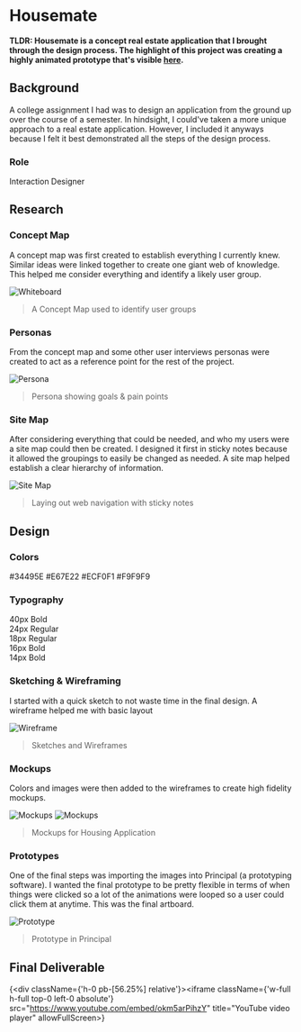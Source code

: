 
# Housemate

**TLDR: Housemate is a concept real estate application that I brought through the design process. The highlight of this project was creating a highly animated prototype that's visible [here](/projects/housemate#final-deliverable).**

## Background

A college assignment I had was to design an application from the ground up over the course of a semester. In hindsight, I could've taken a more unique approach to a real estate application. However, I included it anyways because I felt it best demonstrated all the steps of the design process.

### Role

Interaction Designer

## Research

### Concept Map

A concept map was first created to establish everything I currently knew. Similar ideas were linked together to create one giant web of knowledge. This helped me consider everything and identify a likely user group.

![Whiteboard](/hm/concept.png "title")

> A Concept Map used to identify user groups

### Personas

From the concept map and some other user interviews personas were created to act as a reference point for the rest of the project.

![Persona](/hm/persona2.jpg "title")

> Persona showing goals & pain points

### Site Map

After considering everything that could be needed, and who my users were a site map could then be created. I designed it first in sticky notes because it allowed the groupings to easily be changed as needed. A site map helped establish a clear hierarchy of information.

![Site Map](/hm/site_map.jpg "title")

> Laying out web navigation with sticky notes

## Design

### Colors

<Wrapper gridWidth={4}>
  <Container width={1} bgColor={"#34495E"}>
    <ColorBlock color={"white"}>#34495E</ColorBlock>
  </Container>
  <Container width={1} bgColor={"#E67E22"}>
    <ColorBlock color={"white"}>#E67E22</ColorBlock>
  </Container>
  <Container width={1} bgColor={"#ECF0F1"}>
    <ColorBlock color={"black"}>#ECF0F1</ColorBlock>
  </Container>
  <Container width={1} bgColor={"#F9F9F9"}>
    <ColorBlock color={"black"}>#F9F9F9</ColorBlock>
  </Container>
</Wrapper>

### Typography

<div style={({ fontFamily: "Helvetica" }, { paddingTop: "16px" })}>
  <div style={{ fontWeight: 700, fontSize: "40px" }}>40px Bold</div>
  <div style={{ fontWeight: 400, fontSize: "24px" }}>24px Regular</div>
  <div style={{ fontWeight: 400, fontSize: "18px" }}>18px Regular</div>
  <div style={{ fontWeight: 700, fontSize: "16px" }}>16px Bold</div>
  <div style={{ fontWeight: 700, fontSize: "14px" }}>14px Bold</div>
</div>

### Sketching & Wireframing

I started with a quick sketch to not waste time in the final design. A wireframe helped me with basic layout

![Wireframe](/hm/wireframe.jpg "title")

> Sketches and Wireframes

### Mockups

Colors and images were then added to the wireframes to create high fidelity mockups.

![Mockups](/hm/mockset1.jpg "title")
![Mockups](/hm/mockset2.jpg "title")

> Mockups for Housing Application

### Prototypes

One of the final steps was importing the images into Principal (a prototyping software). I wanted the final prototype to be pretty flexible in terms of when things were clicked so a lot of the animations were looped so a user could click them at anytime. This was the final artboard.

![Prototype](/hm/hm_proto.png "title")

> Prototype in Principal

## Final Deliverable

{<div className={'h-0 pb-[56.25%] relative'}><iframe className={'w-full h-full top-0 left-0 absolute'} src="https://www.youtube.com/embed/okm5arPihzY" title="YouTube video player" allowFullScreen></iframe></div>}
